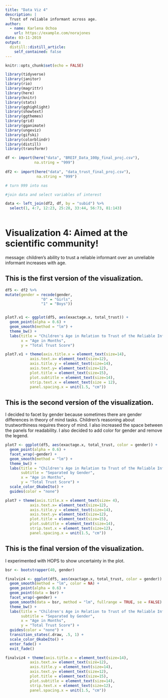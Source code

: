 ```yaml
---
title: "Data Viz 4"
description: |
  Trust of reliable informant across age.
author:
  - name: Karlena Ochoa
    url: https://example.com/norajones
date: 03-11-2019
output:
  distill::distill_article:
    self_contained: false
---
```


```r
knitr::opts_chunk$set(echo = FALSE)
```

```r

library(tidyverse)
library(janitor)
library(rio)
library(magrittr)
library(here)
library(knitr)
library(stats)
library(gghighlight)
library(showtext)
library(ggthemes)
library(grid)
library(gganimate)
library(ungeviz)
library(gifski)
library(colorblindr)
library(distill)
library(transformr)

```


```r

df <- import(here("data", "BREIF_Data_100p_final_proj.csv"),
             na.string = "999")
             
df2 <- import(here("data", "data_trust_final_proj.csv"),
              na.string = "999")

# turn 999 into nas

#join data and select variables of interest 

data <- left_join(df2, df, by = "subid") %>% 
  select(1, 4:7, 12:23, 25:28, 33:44, 56:73, 81:143)
  
```

# Visualization 4: Aimed at the scientific community!

message: children's ability to trust a reliable informant over an unreliable informant increases with age. 

## This is the first version of the visualization. 

```r
df5 <- df2 %>% 
mutate(gender = recode(gender,
                "0" = "Girls",
                "1" = "Boys"))


plot7.v1 <- ggplot(df5, aes(exactage.x, total_trust)) +
  geom_point(alpha = 0.6) +
  geom_smooth(method = "lm") +
  theme_bw() + 
  labs(title = "Children's Age in Relation to Trust of the Reliable Informant",
       x = "Age in Months",
       y = "Total Trust Score") 

plot7.v1 + theme(axis.title.x = element_text(size=14),
           axis.text.x= element_text(size=12),
           axis.title.y = element_text(size=14),
           axis.text.y= element_text(size=12),
           plot.title = element_text(size=15),
           plot.subtitle = element_text(size=14),
           strip.text.x = element_text(size = 12),
           panel.spacing.x = unit(1.5, "cm"))

```

## This is the second version of the visualization. 

I decided to facet by gender because sometimes there are gender differences in theory of mind tasks. Children's reasoning about trustworthiness requires theory of mind. I also increased the space between the panels for readability. I also decided to add color for gender and remove the legend. 

```r

plot7 <- ggplot(df5, aes(exactage.x, total_trust, color = gender)) +
  geom_point(alpha = 0.6) +
  facet_wrap(~gender) +
  geom_smooth(method = "lm") +
  theme_bw() + 
  labs(title = "Children's Age in Relation to Trust of the Reliable Informant",
       subtitle = "Separated by Gender", 
       x = "Age in Months",
       y = "Total Trust Score") +
  scale_color_OkabeIto() +
  guides(color = "none")

plot7 + theme(axis.title.x = element_text(size= 4),
           axis.text.x= element_text(size=12),
           axis.title.y = element_text(size=14),
           axis.text.y= element_text(size=12),
           plot.title = element_text(size=15),
           plot.subtitle = element_text(size=14),
           strip.text.x = element_text(size=12),
           panel.spacing.x = unit(1.5, "cm"))

```

## This is the final version of the visualization. 

I experimented with HOPS to show uncertainty in the plot. 

```r
bsr <- bootstrapper(40, gender)

finalviz4 <- ggplot(df5, aes(exactage.x, total_trust, color = gender)) +
  geom_smooth(method = "lm", color = NA) +
  geom_point(alpha = 0.6) +
  geom_point(data = bsr) +
  facet_wrap(~gender) +
  geom_smooth(data = bsr, method = "lm", fullrange = TRUE, se = FALSE) +
  theme_bw() +
  labs(title = "Children's Age in Relation to Trust of the Reliable Informant",
       subtitle = "Separated by Gender", 
       x = "Age in Months",
       y = "Total Trust Score") +
  guides(color = "none") +
  transition_states(.draw, .5, 1) + 
  scale_color_OkabeIto() +
  enter_fade() + 
  exit_fade()

finalviz4 + theme(axis.title.x = element_text(size=14),
           axis.text.x= element_text(size=12),
           axis.title.y = element_text(size=14),
           axis.text.y= element_text(size=12),
           plot.title = element_text(size=15),
           plot.subtitle = element_text(size=14),
           strip.text.x = element_text(size=12),
           panel.spacing.x = unit(1.5, "cm"))

```



